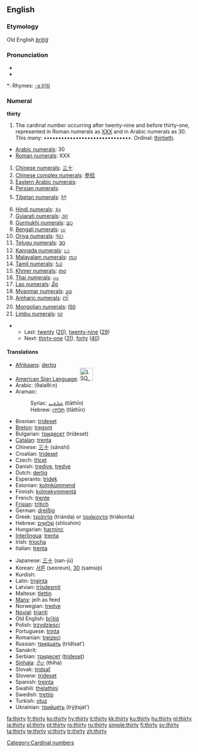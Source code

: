 ==English==

===Etymology===
Old English ''[[þritiġ]]''

===Pronunciation===
* {{audio|en-us-thirty.ogg|Audio (US)}}
* {{audio|en-uk-thirty.ogg|Audio (UK)}}

*: Rhymes: [[Rhymes:English:-ɜː(r)ti|-ɜː(r)ti]]

===Numeral===
'''thirty'''

# The cardinal number occurring after twenty-nine and before thirty-one, represented in Roman numerals as [[XXX]] and in Arabic numerals as 30. This many: ••••••••••••••••••••••••••••••. Ordinal: [[thirtieth]].
* [[w:Arabic Numerals|Arabic numerals]]: 30
* [[w:Roman numerals|Roman numerals]]: XXX
# [[w:Chinese numerals|Chinese numerals]]: [[三十]]
# [[w:Chinese numerals|Chinese complex numerals]]: [[參拾]]
# [[w:Eastern Arabic numerals|Eastern Arabic numerals]]: {{ARchar|[[٣٠]]}}
# [[w:Eastern Arabic numerals|Persian numerals]]: {{FAchar|[[۳۰]]}}
# [[w:Indian numerals|Tibetan numerals]]: [[༣༠]]
# [[w:Indian numerals|Hindi numerals]]: [[३०]]
# [[w:Indian numerals|Gujarati numerals]]: [[૩૦]]
# [[w:Indian numerals|Gurmukhi numerals]]: [[੩੦]]
# [[w:Indian numerals|Bengali numerals]]: [[৩০]]
# [[w:Indian numerals|Oriya numerals]]: [[୩୦]]
# [[w:Indian numerals|Telugu numerals]]: [[౩౦]]
# [[w:Indian numerals|Kannada numerals]]: [[೩೦]]
# [[w:Indian numerals|Malayalam numerals]]: [[൩൦]]
# [[w:Indian numerals|Tamil numerals]]: [[௩௰]]
# [[w:Khmer script|Khmer numerals]]: [[៣០]]
# [[w:Thai numerals|Thai numerals]]: [[๓๐]]
# [[w:Lao alphabet|Lao numerals]]: [[໓໐]]
# [[w:Burmese alphabet|Myanmar numerals]]: [[၃၀]]
# [[w:Amharic language|Amharic numerals]]: [[፫፲]]
# [[w:Mongolian alphabet|Mongolian numerals]]: [[᠓᠐]]
# [[w:Limbu language|Limbu numerals]]: [[᥉᥆]]

** Last: [[twenty]] ([[20]]), [[twenty-nine]] ([[29]])
** Next: [[thirty-one]] ([[31]]), [[forty]] ([[40]])

====Translations====
{{top}}
* [[Afrikaans]]: [[dertig]]
* [[American Sign Language]]: [[Image:LSQ 30.jpg|35px]]
* Arabic: {{ARchar|[[ثلاثين]]}} (θalaθí:n)
* Aramaic:
*: Syriac: [[ܬܠܬܝܢ]] (tlāthīn) {{c}}
*: Hebrew: [[תלתין]] (tlāthīn) {{c}}
* Bosnian: [[trideset]]
* [[Breton]]: [[tregont]]
* Bulgarian: [[тридесет]] (trídeset)
* [[Catalan]]: [[trenta]]
* Chinese: [[三十]] (sānshí)
* Croatian: [[trideset]]
* Czech: [[třicet]]
* Danish: [[tredive]], [[tredve]]
* Dutch: [[dertig]] {{f}}
* Esperanto: [[tridek]]
* Estonian: [[kolmkümmend]]
* Finnish: [[kolmekymmentä]]
* French: [[trente]] {{m}}
* [[Frisian]]: [[tritich]]
* German: [[dreißig]] {{f}}
* Greek: [[τριάντα]] (triánda) or [[τριάκοντα]] (triákonta)
* Hebrew: [[שלושים|שְׁלוֹשִׁים]] (shloshím) {{m|f}}
* Hungarian: [[harminc]]
* [[Interlingua]]: [[trenta]]
* Irish: [[tríocha]]
* Italian: [[trenta]]
{{mid}}
* Japanese: [[三十]] (san-jū)
* Korean: [[서른]] (seoreun), [[30]] (samsip)
* Kurdish: {{KUchar|[[سی]]}}
* Latin: [[triginta]]
* Latvian: [[trīsdesmit]]
* Maltese: [[tlettin]]
* [[Manx]]: jeih as feed
* Norwegian: [[tredve]]
* [[Novial]]: [[trianti]]
* Old English: [[þritig|þrītiġ]]
* Polish: [[trzydzieści]]
* Portuguese: [[trinta]]
* Romanian: [[treizeci]]
* Russian: [[тридцать]] (trídtsat’)
* Sanskrit: {{unicode|[[triṁśat]]}}
* Serbian: [[тридесет]] ([[trideset]])
* [[Sinhala]]: [[තිහ]] (thiha)
* Slovak: [[tridsať]]
* Slovene: [[trideset]]
* Spanish: [[treinta]]
* Swahili: [[thelathini]]
* Swedish: [[trettio]]
* Turkish: [[otuz]]
* Ukrainian: [[трийцять]] (trýjtsjat’)
{{bottom}}

[[Category:Cardinal numbers]]

[[fa:thirty]]
[[fr:thirty]]
[[ko:thirty]]
[[hy:thirty]]
[[it:thirty]]
[[kk:thirty]]
[[ku:thirty]]
[[hu:thirty]]
[[nl:thirty]]
[[ja:thirty]]
[[pl:thirty]]
[[pt:thirty]]
[[ro:thirty]]
[[ru:thirty]]
[[simple:thirty]]
[[fi:thirty]]
[[sv:thirty]]
[[ta:thirty]]
[[te:thirty]]
[[vi:thirty]]
[[tr:thirty]]
[[zh:thirty]]